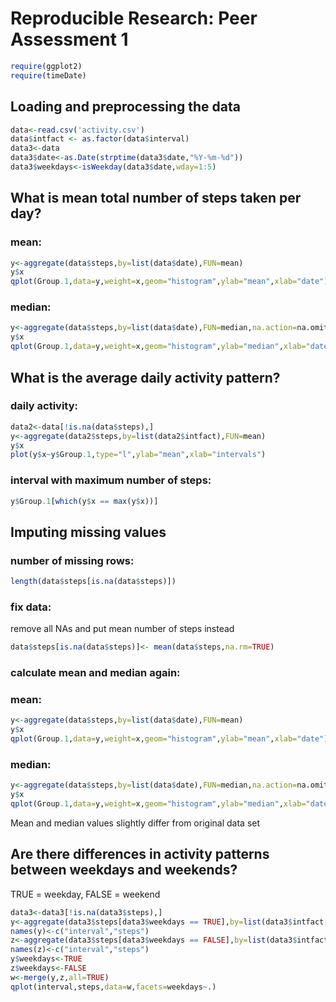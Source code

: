 # Reproducible Research: Peer Assessment 1

```r
require(ggplot2)
require(timeDate)
```

## Loading and preprocessing the data
```r
data<-read.csv('activity.csv')
data$intfact <- as.factor(data$interval)
data3<-data
data3$date<-as.Date(strptime(data3$date,"%Y-%m-%d"))
data3$weekdays<-isWeekday(data3$date,wday=1:5)
```


## What is mean total number of steps taken per day?

### mean:

```r
y<-aggregate(data$steps,by=list(data$date),FUN=mean)
y$x
qplot(Group.1,data=y,weight=x,geom="histogram",ylab="mean",xlab="date")
```

### median:

```r
y<-aggregate(data$steps,by=list(data$date),FUN=median,na.action=na.omit)
y$x
qplot(Group.1,data=y,weight=x,geom="histogram",ylab="median",xlab="date")
```

## What is the average daily activity pattern?

### daily activity:

```r
data2<-data[!is.na(data$steps),]
y<-aggregate(data2$steps,by=list(data2$intfact),FUN=mean)
y$x
plot(y$x~y$Group.1,type="l",ylab="mean",xlab="intervals")
```

### interval with maximum number of steps:

```r
y$Group.1[which(y$x == max(y$x))]
```

## Imputing missing values

### number of missing rows: 

```r
length(data$steps[is.na(data$steps)])
```

### fix data:

remove all NAs and put mean number of steps instead

```r
data$steps[is.na(data$steps)]<- mean(data$steps,na.rm=TRUE)
```

### calculate mean and median again:

### mean:

```r
y<-aggregate(data$steps,by=list(data$date),FUN=mean)
y$x
qplot(Group.1,data=y,weight=x,geom="histogram",ylab="mean",xlab="date")
```

### median:

```r
y<-aggregate(data$steps,by=list(data$date),FUN=median,na.action=na.omit)
y$x
qplot(Group.1,data=y,weight=x,geom="histogram",ylab="median",xlab="date")
```

Mean and median values slightly differ from original data set


## Are there differences in activity patterns between weekdays and weekends?

TRUE = weekday, FALSE = weekend

```r
data3<-data3[!is.na(data3$steps),]
y<-aggregate(data3$steps[data3$weekdays == TRUE],by=list(data3$intfact[data3$weekdays == TRUE]),FUN=mean)
names(y)<-c("interval","steps")
z<-aggregate(data3$steps[data3$weekdays == FALSE],by=list(data3$intfact[data3$weekdays == FALSE]),FUN=mean)
names(z)<-c("interval","steps")
y$weekdays<-TRUE
z$weekdays<-FALSE
w<-merge(y,z,all=TRUE)
qplot(interval,steps,data=w,facets=weekdays~.)
```
